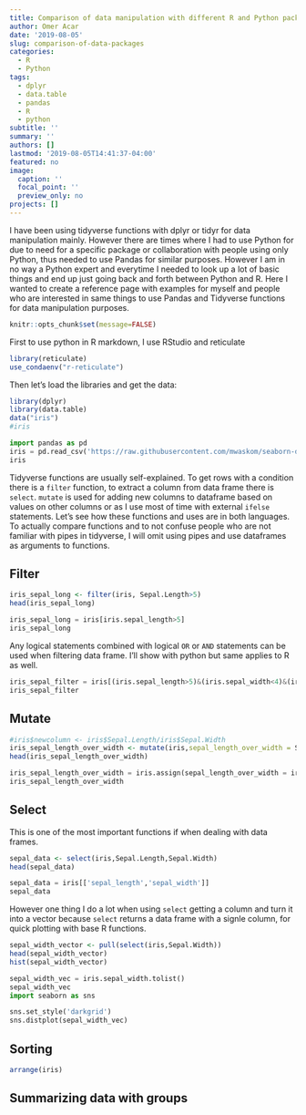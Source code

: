 ```yaml
---
title: Comparison of data manipulation with different R and Python packages
author: Omer Acar
date: '2019-08-05'
slug: comparison-of-data-packages
categories:
  - R
  - Python
tags:
  - dplyr
  - data.table
  - pandas
  - R
  - python
subtitle: ''
summary: ''
authors: []
lastmod: '2019-08-05T14:41:37-04:00'
featured: no
image:
  caption: ''
  focal_point: ''
  preview_only: no
projects: []
---
```



I have been using tidyverse functions with dplyr or tidyr for data manipulation mainly. However there are times where I had to use Python for due to need for a specific package or collaboration with people using only Python, thus needed to use Pandas for similar purposes. However I am in no way a Python expert and everytime I needed to look up a lot of basic things and end up just going back and forth between Python and R. Here I wanted to create a reference page with examples for myself and people who are interested in same things to use Pandas and Tidyverse functions for data manipulation purposes. 


```r
knitr::opts_chunk$set(message=FALSE)
```

First to use python in R markdown, I use RStudio and reticulate
```r
library(reticulate)
use_condaenv("r-reticulate")
```

Then let's load the libraries and get the data:
```r
library(dplyr)
library(data.table)
data("iris")
#iris
```

```python
import pandas as pd
iris = pd.read_csv('https://raw.githubusercontent.com/mwaskom/seaborn-data/master/iris.csv')
iris
```

Tidyverse functions are usually self-explained. To get rows with a condition there is a ```filter``` function, to extract a column from data frame there is ```select```. ```mutate``` is used for adding new columns to dataframe based on values on other columns or as I use most of time with external ```ifelse``` statements. Let's see how these functions and uses are in both languages.
To actually compare functions and to not confuse people who are not familiar with pipes in tidyverse, I will omit using pipes and use dataframes as arguments to functions.


## Filter
```r
iris_sepal_long <- filter(iris, Sepal.Length>5)
head(iris_sepal_long)
```

```python
iris_sepal_long = iris[iris.sepal_length>5]
iris_sepal_long
```
Any logical statements combined with logical `OR` or `AND` statements can be used when filtering data frame. I'll show with python but same applies to R as well.

```python
iris_sepal_filter = iris[(iris.sepal_length>5)&(iris.sepal_width<4)&(iris.species=='setosa')]
iris_sepal_filter
```


## Mutate
```r
#iris$newcolumn <- iris$Sepal.Length/iris$Sepal.Width
iris_sepal_length_over_width <- mutate(iris,sepal_length_over_width = Sepal.Length / Sepal.Width)
head(iris_sepal_length_over_width)
```

```python
iris_sepal_length_over_width = iris.assign(sepal_length_over_width = iris.sepal_length / iris.sepal_width)
iris_sepal_length_over_width
```


## Select
This is one of the most important functions if when dealing with data frames. 
```r
sepal_data <- select(iris,Sepal.Length,Sepal.Width)
head(sepal_data)
```
```python
sepal_data = iris[['sepal_length','sepal_width']]
sepal_data
```

However one thing I do a lot when using ```select``` getting a column and turn it into a vector because `select` returns a data frame with a signle column, for quick plotting with base R functions.

```r
sepal_width_vector <- pull(select(iris,Sepal.Width))
head(sepal_width_vector)
hist(sepal_width_vector)
```

```python
sepal_width_vec = iris.sepal_width.tolist()
sepal_width_vec
import seaborn as sns

sns.set_style('darkgrid')
sns.distplot(sepal_width_vec)
```


## Sorting
```r
arrange(iris)
```

## Summarizing data with groups